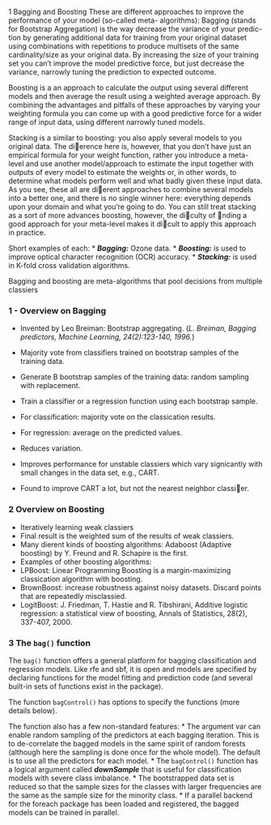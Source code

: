 
1 Bagging and Boosting
These are different approaches to improve the performance of your model (so-called meta-
algorithms):
Bagging (stands for Bootstrap Aggregation) is the way decrease the variance of your predic-
tion by generating additional data for training from your original dataset using combinations
with repetitions to produce multisets of the same cardinality/size as your original data. By
increasing the size of your training set you can't improve the model predictive force, but just
decrease the variance, narrowly tuning the prediction to expected outcome.


Boosting is a an approach to calculate the output using several different models and then
average the result using a weighted average approach. By combining the advantages and pitfalls
of these approaches by varying your weighting formula you can come up with a good predictive
force for a wider range of input data, using different narrowly tuned models.


Stacking is a similar to boosting: you also apply several models to you original data. The
dierence here is, however, that you don't have just an empirical formula for your weight function,
rather you introduce a meta-level and use another model/approach to estimate the input together
with outputs of every model to estimate the weights or, in other words, to determine what
models perform well and what badly given these input data. As you see, these all are dierent
approaches to combine several models into a better one, and there is no single winner here:
everything depends upon your domain and what you're going to do. You can still treat stacking
as a sort of more advances boosting, however, the diculty of nding a good approach for your
meta-level makes it dicult to apply this approach in practice.


Short examples of each:
* ***Bagging:*** Ozone data. 
* ***Boosting:*** is used to improve optical character recognition (OCR)
accuracy. 
* ***Stacking:*** is used in K-fold cross validation algorithms.

Bagging and boosting are meta-algorithms that pool decisions from multiple classiers


### 1 - Overview on Bagging
* Invented by Leo Breiman: Bootstrap aggregating.
(*L. Breiman, Bagging predictors, Machine Learning, 24(2):123-140, 1996.*)

* Majority vote from classifiers trained on bootstrap samples of the training data.
* Generate B bootstrap samples of the training data: random sampling with replacement.
* Train a classifier or a regression function using each bootstrap sample.
* For classification: majority vote on the classication results.
* For regression: average on the predicted values.
* Reduces variation.
* Improves performance for unstable classiers which vary signicantly with small changes in the data set, e.g., CART.
* Found to improve CART a lot, but not the nearest neighbor classier.


### 2 Overview on Boosting
* Iteratively learning weak classiers
* Final result is the weighted sum of the results of weak classiers.
* Many dierent kinds of boosting algorithms: Adaboost (Adaptive boosting) by Y. Freund
and R. Schapire is the first.
* Examples of other boosting algorithms:
* LPBoost: Linear Programming Boosting is a margin-maximizing classication algorithm
with boosting.
* BrownBoost: increase robustness against noisy datasets. Discard points that are repeatedly
misclassied.
* LogitBoost: J. Friedman, T. Hastie and R. Tibshirani, Additive logistic regression: a
statistical view of boosting, Annals of Statistics, 28(2), 337-407, 2000.


### 3 The `bag()` function
The `bag()` function offers a general platform for bagging classification and regression models. Like
rfe and sbf, it is open and models are specified by declaring functions for the model fitting
and prediction code (and several built-in sets of functions exist in the package). 

The function `bagControl()` has options to specify the functions (more details below).

The function also has a few non-standard features:
* The argument var can enable random sampling of the predictors at each bagging iteration. This is to de-correlate the bagged models in the same spirit of random forests (although
here the sampling is done once for the whole model). The default is to use all the predictors
for each model.
* The `bagControl()` function has a logical argument called ***downSample*** that is useful for classification models with severe class imbalance. 
* The bootstrapped data set is reduced
so that the sample sizes for the classes with larger frequencies are the same as the sample size for the minority class.
* If a parallel backend for the foreach package has been loaded and registered, the bagged models can be trained in parallel.


```r

```


```r

```
